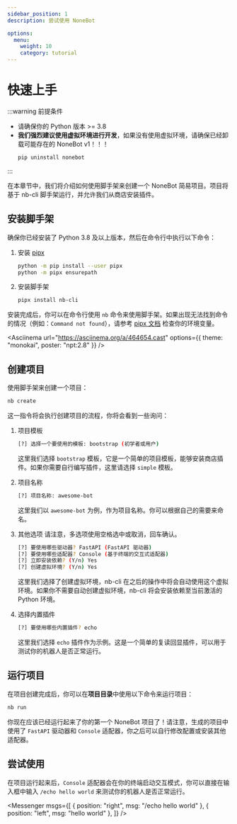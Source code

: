 ```yaml
---
sidebar_position: 1
description: 尝试使用 NoneBot

options:
  menu:
    weight: 10
    category: tutorial
---
```



# 快速上手

:::warning 前提条件

- 请确保你的 Python 版本 >= 3.8
- **我们强烈建议使用虚拟环境进行开发**，如果没有使用虚拟环境，请确保已经卸载可能存在的 NoneBot v1！！！
  ```bash
  pip uninstall nonebot
  ```

:::

在本章节中，我们将介绍如何使用脚手架来创建一个 NoneBot 简易项目。项目将基于 nb-cli 脚手架运行，并允许我们从商店安装插件。

## 安装脚手架

确保你已经安装了 Python 3.8 及以上版本，然后在命令行中执行以下命令：

1. 安装 [pipx](https://pypa.github.io/pipx/)

   ```bash
   python -m pip install --user pipx
   python -m pipx ensurepath
   ```

2. 安装脚手架

   ```bash
   pipx install nb-cli
   ```

安装完成后，你可以在命令行使用 `nb` 命令来使用脚手架。如果出现无法找到命令的情况（例如：`Command not found`），请参考 [pipx 文档](https://pypa.github.io/pipx/) 检查你的环境变量。

<Asciinema
  url="https://asciinema.org/a/464654.cast"
  options={{ theme: "monokai", poster: "npt:2.8" }}
/>

## 创建项目

使用脚手架来创建一个项目：

```bash
nb create
```

这一指令将会执行创建项目的流程，你将会看到一些询问：

1. 项目模板

   ```bash
   [?] 选择一个要使用的模板: bootstrap (初学者或用户)
   ```

   这里我们选择 `bootstrap` 模板，它是一个简单的项目模板，能够安装商店插件。如果你需要自行编写插件，这里请选择 `simple` 模板。

2. 项目名称

   ```bash
   [?] 项目名称: awesome-bot
   ```

   这里我们以 `awesome-bot` 为例，作为项目名称。你可以根据自己的需要来命名。

3. 其他选项
   请注意，多选项使用空格选中或取消，回车确认。

   ```bash
   [?] 要使用哪些驱动器? FastAPI (FastAPI 驱动器)
   [?] 要使用哪些适配器? Console (基于终端的交互式适配器)
   [?] 立即安装依赖? (Y/n) Yes
   [?] 创建虚拟环境? (Y/n) Yes
   ```

   这里我们选择了创建虚拟环境，nb-cli 在之后的操作中将会自动使用这个虚拟环境。如果你不需要自动创建虚拟环境，nb-cli 将会安装依赖至当前激活的 Python 环境。

4. 选择内置插件

   ```bash
   [?] 要使用哪些内置插件? echo
   ```

   这里我们选择 `echo` 插件作为示例。这是一个简单的复读回显插件，可以用于测试你的机器人是否正常运行。

## 运行项目

在项目创建完成后，你可以在**项目目录**中使用以下命令来运行项目：

```bash
nb run
```

你现在应该已经运行起来了你的第一个 NoneBot 项目了！请注意，生成的项目中使用了 `FastAPI` 驱动器和 `Console` 适配器，你之后可以自行修改配置或安装其他适配器。

## 尝试使用

在项目运行起来后，`Console` 适配器会在你的终端启动交互模式，你可以直接在输入框中输入 `/echo hello world` 来测试你的机器人是否正常运行。

<Messenger
  msgs={[
    { position: "right", msg: "/echo hello world" },
    { position: "left", msg: "hello world" },
  ]}
/>
